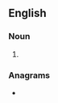 {{also|Roome}}
==English==

===Noun===
{{en-noun|~}}

# {{obsolete spelling of|en|room}}

===Anagrams===
* {{anagrams|en|a=emoor|Moore|Mooré|Romeo|mooer}}